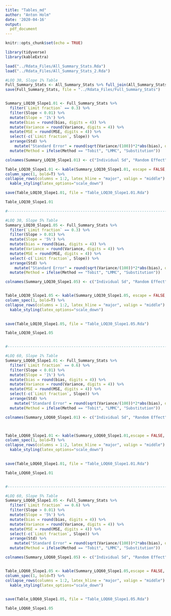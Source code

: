 ```yaml
---
title: "Tables_md"
author: "Anton Holm"
date: '2020-04-16'
output:
  pdf_document
---
```


```r
knitr::opts_chunk$set(echo = TRUE)

library(tidyverse)
library(kableExtra)

```

```r
load("../Rdata_Files/All_Summary_Stats.Rda")
load("../Rdata_Files/All_Summary_Stats_2.Rda")

#LOQ 30, Slope 1% Table
Full_Summary_Stats <- All_Summary_Stats %>% full_join(All_Summary_Stats_2)%>% mutate(`Random Effects` = replace(`Random Effects`, `Random Effects` == "HIGH", "High"))
save(Full_Summary_Stats, file = "../Rdata_Files/Full_Summary_Stats")


Summary_LOQ30_Slope1.01 <- Full_Summary_Stats %>% 
  filter(`Limit fraction` == 0.3) %>% 
  filter(Slope < 0.01) %>% 
  mutate(Slope = '1%') %>%
  mutate(bias = round(bias, digits = 4)) %>% 
  mutate(Variance = round(Variance, digits = 4)) %>% 
  mutate(MSE = round(MSE, digits = 4)) %>% 
  select(-c(`Limit fraction`, Slope)) %>% 
  arrange(Std) %>% 
    mutate("Standard Error" = round(sqrt(Variance/(100))*2*abs(bias), digits = 4)) %>% 
  mutate(Method = ifelse(Method == "Tobit", "LMMC", "Substitution"))

colnames(Summary_LOQ30_Slope1.01) <- c("Individual Sd", "Random Effect", "Method", "$(\\hat{\\beta} - \\beta)^2$", "Coverage", "Var($\\hat{\\beta}$)", "MSE", "Se($(\\hat{\\beta}-\\beta)^2$)")

Table_LOQ30_Slope1.01 <- kable(Summary_LOQ30_Slope1.01, escape = FALSE, format = "latex", booktabs = T, align = "l", caption = "Summary statistics of simulations at 30\\% censored data and a 1\\% yearly increase.") %>%
column_spec(1, bold=T) %>%
collapse_rows(columns = 1:2, latex_hline = "major", valign = "middle") %>% 
  kable_styling(latex_options="scale_down")

save(Table_LOQ30_Slope1.01, file = "Table_LOQ30_Slope1.01.Rda")

Table_LOQ30_Slope1.01

#----------------------------------------------------------------------

#LOQ 30, Slope 5% Table
Summary_LOQ30_Slope1.05 <- Full_Summary_Stats %>% 
  filter(`Limit fraction` == 0.3) %>% 
  filter(Slope > 0.01) %>% 
  mutate(Slope = '5%') %>%
  mutate(bias = round(bias, digits = 4)) %>% 
  mutate(Variance = round(Variance, digits = 4)) %>% 
  mutate(MSE = round(MSE, digits = 4)) %>% 
  select(-c(`Limit fraction`, Slope)) %>% 
  arrange(Std) %>% 
    mutate("Standard Error" = round(sqrt(Variance/(100))*2*abs(bias), digits = 4))%>% 
  mutate(Method = ifelse(Method == "Tobit", "LMMC", "Substitution"))

colnames(Summary_LOQ30_Slope1.05) <- c("Individual Sd", "Random Effect", "Method", "$(\\hat{\\beta} - \\beta)^2$", "Coverage", "Var($\\hat{\\beta}$)", "MSE", "Se($(\\hat{\\beta}-\\beta)^2$)")


Table_LOQ30_Slope1.05 <- kable(Summary_LOQ30_Slope1.05, escape = FALSE, format = "latex", booktabs = T, align = "l", caption = "Summary statistics of simulations at 30\\% censored data and a 5\\% yearly increase.") %>%
column_spec(1, bold=T) %>%
collapse_rows(columns = 1:2, latex_hline = "major", valign = "middle") %>% 
  kable_styling(latex_options="scale_down")
              

save(Table_LOQ30_Slope1.05, file = "Table_LOQ30_Slope1.05.Rda")

Table_LOQ30_Slope1.05


#----------------------------------------------------------------------

#LOQ 60, Slope 1% Table
Summary_LOQ60_Slope1.01 <- Full_Summary_Stats %>% 
  filter(`Limit fraction` == 0.6) %>% 
  filter(Slope < 0.01) %>% 
  mutate(Slope = '1%') %>%
  mutate(bias = round(bias, digits = 4)) %>% 
  mutate(Variance = round(Variance, digits = 4)) %>% 
  mutate(MSE = round(MSE, digits = 4)) %>% 
  select(-c(`Limit fraction`, Slope)) %>% 
  arrange(Std) %>% 
    mutate("Standard Error" = round(sqrt(Variance/(100))*2*abs(bias), digits = 4))%>% 
  mutate(Method = ifelse(Method == "Tobit", "LMMC", "Substitution"))

colnames(Summary_LOQ60_Slope1.01) <- c("Individual Sd", "Random Effect", "Method", "$(\\hat{\\beta} - \\beta)^2$", "Coverage", "Var($\\hat{\\beta}$)", "MSE", "Se($(\\hat{\\beta}-\\beta)^2$)")



Table_LOQ60_Slope1.01 <- kable(Summary_LOQ60_Slope1.01,escape = FALSE, format = "latex", booktabs = T, align = "l", caption = "Summary statistics of simulations at 60\\% censored data and a 1\\% yearly increase.") %>%
column_spec(1, bold=T) %>%
collapse_rows(columns = 1:2, latex_hline = "major", valign = "middle") %>% 
  kable_styling(latex_options="scale_down")
              

save(Table_LOQ60_Slope1.01, file = "Table_LOQ60_Slope1.01.Rda")

Table_LOQ60_Slope1.01


#----------------------------------------------------------------------

#LOQ 60, Slope 5% Table
Summary_LOQ60_Slope1.05 <- Full_Summary_Stats %>% 
  filter(`Limit fraction` == 0.6) %>% 
  filter(Slope > 0.01) %>% 
  mutate(Slope = '5%') %>%
  mutate(bias = round(bias, digits = 4)) %>% 
  mutate(Variance = round(Variance, digits = 4)) %>% 
  mutate(MSE = round(MSE, digits = 4)) %>% 
  select(-c(`Limit fraction`, Slope)) %>% 
  arrange(Std) %>% 
    mutate("Standard Error" = round(sqrt(Variance/(100))*2*abs(bias), digits = 4))%>% 
  mutate(Method = ifelse(Method == "Tobit", "LMMC", "Substitution"))

colnames(Summary_LOQ60_Slope1.05) <- c("Individual Sd", "Random Effect", "Method", "$(\\hat{\\beta} - \\beta)^2$", "Coverage", "Var($\\hat{\\beta}$)", "MSE", "Se($(\\hat{\\beta}-\\beta)^2$)")


Table_LOQ60_Slope1.05 <- kable(Summary_LOQ60_Slope1.05,escape = FALSE, format = "latex", booktabs = T, align = "l", caption = "Summary statistics of simulations at 60\\% censored data and a 5\\% yearly increase.") %>%
column_spec(1, bold=T) %>%
collapse_rows(columns = 1:2, latex_hline = "major", valign = "middle") %>% 
  kable_styling(latex_options="scale_down")
              

save(Table_LOQ60_Slope1.05, file = "Table_LOQ60_Slope1.05.Rda")

Table_LOQ60_Slope1.05
```